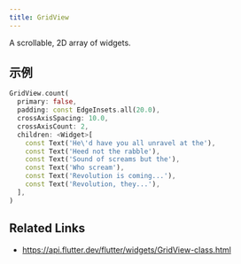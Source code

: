```yaml
---
title: GridView
---
```


A scrollable, 2D array of widgets.

## 示例

```dart liveslice=GridView mockup=iPhone7
GridView.count(
  primary: false,
  padding: const EdgeInsets.all(20.0),
  crossAxisSpacing: 10.0,
  crossAxisCount: 2,
  children: <Widget>[
    const Text('He\'d have you all unravel at the'),
    const Text('Heed not the rabble'),
    const Text('Sound of screams but the'),
    const Text('Who scream'),
    const Text('Revolution is coming...'),
    const Text('Revolution, they...'),
  ],
)
```

## Related Links

- https://api.flutter.dev/flutter/widgets/GridView-class.html
